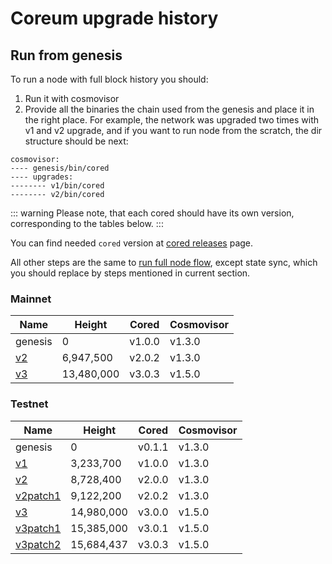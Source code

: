 # Coreum upgrade history

## Run from genesis

To run a node with full block history you should:

1. Run it with cosmovisor
2. Provide all the binaries the chain used from the genesis and place it in the right place.
   For example, the network was upgraded two times with v1 and v2 upgrade,
   and if you want to run node from the scratch, the dir structure should be next:

```
cosmovisor:
---- genesis/bin/cored
---- upgrades:
-------- v1/bin/cored
-------- v2/bin/cored
```

::: warning
Please note, that each cored should have its own version, corresponding to the tables below.
:::

You can find needed `cored` version at [cored releases](https://github.com/CoreumFoundation/coreum/releases) page.

All other steps are the same to [run full node flow](run-full.md), except state sync, which you should replace by steps
mentioned in current section.

### Mainnet

| Name                                                 | Height     | Cored  | Cosmovisor |
|------------------------------------------------------|------------|--------|------------|
| genesis                                              | 0          | v1.0.0 | v1.3.0     |
| [v2](https://explorer.coreum.com/coreum/proposals/5) | 6,947,500  | v2.0.2 | v1.3.0     |
| [v3](https://explorer.coreum.com/coreum/proposals/8) | 13,480,000 | v3.0.3 | v1.5.0     |

### Testnet

| Name                                                                  | Height     | Cored  | Cosmovisor |
|-----------------------------------------------------------------------|------------|--------|------------|
| genesis                                                               | 0          | v0.1.1 | v1.3.0     |
| [v1](https://explorer.testnet-1.coreum.dev/coreum/proposals/3)        | 3,233,700  | v1.0.0 | v1.3.0     |
| [v2](https://explorer.testnet-1.coreum.dev/coreum/proposals/13)       | 8,728,400  | v2.0.0 | v1.3.0     |
| [v2patch1](https://explorer.testnet-1.coreum.dev/coreum/proposals/15) | 9,122,200  | v2.0.2 | v1.3.0     |
| [v3](https://explorer.testnet-1.coreum.dev/coreum/proposals/23)       | 14,980,000 | v3.0.0 | v1.5.0     |
| [v3patch1](https://explorer.testnet-1.coreum.dev/coreum/proposals/24) | 15,385,000 | v3.0.1 | v1.5.0     |
| [v3patch2](https://explorer.testnet-1.coreum.dev/coreum/proposals/25) | 15,684,437 | v3.0.3 | v1.5.0     |
